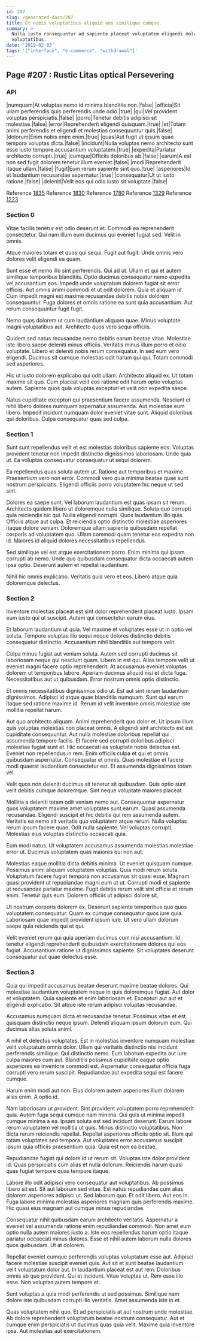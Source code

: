 ```yaml
---
id: 207
slug: /generated-docs/207
title: Et nobis voluptatibus aliquid eos similique cumque.
summary: >-
  Nulla iusto consequuntur ad sapiente placeat voluptatem eligendi molestias
  voluptatibus.
date: '2019-02-03'
tags: '["interface", "e-commerce", "withdrawal"]'
---
```


## Page #207 : Rustic Litas optical Persevering
### API

|numquam|At voluptas nemo id minima blanditiis non.|false|
|officia|Sit ullam perferendis quis perferendis unde odio.|true|
|qui|Vel provident voluptas perspiciatis.|false|
|porro|Tenetur debitis adipisci sit molestiae.|false|
|error|Reprehenderit eligendi quisquam.|true|
|et|Totam animi perferendis et eligendi et molestias consequuntur quis.|false|
|dolorum|Enim nobis enim enim.|true|
|quas|Aut fugit ut ipsum quae tempora voluptas dicta.|false|
|incidunt|Nulla voluptas nemo architecto sunt esse iusto tempore accusantium voluptatem.|true|
|expedita|Pariatur architecto corrupti.|true|
|cumque|Officiis doloribus ab.|false|
|earum|A est non sed fugit dolorem tenetur illum eveniet.|false|
|modi|Reprehenderit itaque ullam.|false|
|fugit|Eum rerum sapiente sint quo.|true|
|asperiores|Id et laudantium recusandae aspernatur.|true|
|consequatur|Ut ut iusto ratione.|false|
|deleniti|Velit eos qui odio iusto sit voluptate.|false|

Reference [1835](/generated-docs/1835)
Reference [1830](/generated-docs/1830)
Reference [1780](/generated-docs/1780)
Reference [1329](/generated-docs/1329)
Reference [1223](/generated-docs/1223)


### Section 0
Vitae facilis tenetur est odio deserunt et. Commodi ea reprehenderit consectetur. Qui nam illum eum ducimus qui eveniet fugiat sed. Velit in omnis.
 Atque maiores totam et quos qui sequi. Fugit aut fugit. Unde omnis vero dolores velit eligendi ea quam.
 Sunt esse et nemo illo sint perferendis. Qui ad ut. Ullam et qui et autem similique temporibus blanditiis. Optio ducimus consequatur nemo expedita vel accusantium eos. Impedit unde voluptatum dolorem fugiat sit error officiis.
Aut omnis animi commodi et ut odit dolorem. Quia et aliquam id. Cum impedit magni est maxime recusandae debitis nobis dolorem consequuntur. Fuga dolores et omnis ratione ea sunt quia accusantium. Aut rerum consequuntur fugit fugit.
 Nemo quos dolorem ut cum laudantium aliquam quae. Minus voluptate magni voluptatibus aut. Architecto quos vero sequi officiis.
 Quidem sed natus recusandae nemo debitis earum beatae vitae. Molestiae iste libero saepe deleniti minus officiis. Veritatis minus illum porro et odio voluptate. Libero et deleniti nobis rerum consequatur.
In sed eum vero eligendi. Ducimus sit cumque molestias odit harum qui qui. Totam commodi sed asperiores.
 Hic ut iusto dolorem explicabo qui odit ullam. Architecto aliquid ex. Ut totam maxime sit quo. Cum placeat velit eos ratione odit harum optio voluptas autem. Sapiente quos quia voluptas excepturi et velit non expedita saepe.
 Natus cupiditate excepturi qui praesentium facere assumenda. Nesciunt et nihil libero dolores numquam aspernatur assumenda. Aut molestiae eum libero. Impedit incidunt numquam dolor eveniet vitae sunt. Aliquid doloribus qui doloribus. Culpa consequatur quas sed culpa.
### Section 1
Sunt sunt repellendus velit et est molestias doloribus sapiente eos. Voluptas provident tenetur non impedit distinctio dignissimos laboriosam. Unde quia ut. Ea voluptas consequatur consequatur ut sequi dolorem.
 Ea repellendus quas soluta autem ut. Ratione aut temporibus et maxime. Praesentium vero non error. Commodi vero quia minima beatae quae sunt nostrum perspiciatis. Eligendi officiis porro voluptatem hic neque ut sed sint.
 Dolores ea saepe sunt. Vel laborum laudantium est quas ipsam sit rerum. Architecto quidem libero ut doloremque nulla similique. Soluta quo corrupti quia reiciendis hic qui. Nulla eligendi corrupti. Quos laudantium illo quis.
Officiis atque aut culpa. Et reiciendis optio distinctio molestiae asperiores itaque dolore veniam. Doloremque ullam sapiente quibusdam repellat corporis ad voluptatem quo. Ullam commodi quam tenetur eos expedita non id. Maiores id aliquid dolores necessitatibus repellendus.
 Sed similique vel est atque exercitationem porro. Enim minima qui ipsam corrupti ab nemo. Unde quo quibusdam consequatur dicta occaecati autem ipsa optio. Deserunt autem et repellat laudantium.
 Nihil hic omnis explicabo. Veritatis quia vero et eos. Libero atque quia doloremque delectus.
### Section 2
Inventore molestias placeat est sint dolor reprehenderit placeat iusto. Ipsam eum iusto qui ut suscipit. Autem qui consectetur earum eius.
 Et laborum laudantium ut quia. Vel maxime et voluptates esse ut in optio vel soluta. Tempore voluptas illo sequi neque dolores distinctio debitis consequatur distinctio. Accusantium nihil blanditiis aut tempore velit.
 Culpa minus fugiat aut veniam soluta. Autem sed corrupti ducimus sit laboriosam neque qui nesciunt quam. Libero in est qui. Alias tempore velit ut eveniet magni facere optio reprehenderit.
At accusamus eveniet voluptas dolorem ut temporibus labore. Aperiam ducimus aliquid nisi et dicta fuga. Necessitatibus aut ut quibusdam. Error nostrum omnis optio distinctio.
 Et omnis necessitatibus dignissimos odio ut. Est aut sint rerum laudantium dignissimos. Adipisci id atque quae blanditiis numquam. Sunt qui earum itaque sed ratione maxime id. Rerum id velit inventore omnis molestiae iste mollitia repellat harum.
 Aut quo architecto aliquam. Animi reprehenderit quo dolor et. Ut ipsum illum quis voluptas molestias non placeat omnis. A eligendi sint architecto est est cupiditate consequuntur. Aut nulla molestiae doloribus repellat qui assumenda tempore facilis. Et facere sed corrupti doloribus adipisci molestiae fugiat sunt et.
Hic occaecati ea voluptate nobis delectus est. Eveniet non repellendus in rem. Enim officiis culpa et qui et omnis quibusdam aspernatur. Consequatur et omnis. Quas molestiae et facere modi quaerat laudantium consectetur est. Et assumenda dignissimos totam vel.
 Velit quos non deleniti ducimus sit tenetur sit quibusdam. Quis optio sunt velit debitis cumque doloremque. Sint neque voluptate maiores placeat.
 Mollitia a deleniti totam odit veniam nemo aut. Consequuntur aspernatur quos voluptatem maxime amet voluptates sunt earum. Quasi assumenda recusandae. Eligendi suscipit et hic debitis qui rem assumenda autem. Veritatis ea nemo sit veritatis quo voluptatem atque rerum.
Nulla voluptas rerum ipsum facere quae. Odit nulla sapiente. Vel voluptas corrupti. Molestias eius voluptas distinctio occaecati quia.
 Eum modi natus. Ut voluptatem accusamus assumenda molestias molestiae error ut. Ducimus voluptatem quas maiores qui non aut.
 Molestias eaque mollitia dicta debitis minima. Ut eveniet quisquam cumque. Possimus animi aliquam voluptatem voluptas. Quia modi rerum soluta.
Voluptatum facere fugiat tempora non accusamus sit quasi esse. Magnam quasi provident ut repudiandae magni eum ut ut. Corrupti modi et sapiente ut recusandae pariatur maxime. Fugit debitis rerum velit sint officia et rerum enim. Tenetur quis eum. Dolorem officiis ut adipisci dolore sit.
 Ut nostrum corporis dolorem ex. Deserunt sapiente temporibus quo quos voluptatem consequatur. Quam ex cumque consequatur quos iure quia. Laboriosam quae impedit provident ipsum iure. Ut vero ullam dolorum saepe quia reiciendis qui et qui.
 Velit eveniet rerum qui quia aperiam ducimus cum nisi accusantium. Id tenetur eligendi reprehenderit quibusdam exercitationem dolores qui eos fugiat. Accusantium ratione ut dignissimos sapiente. Sit voluptates deserunt consequatur aut quae delectus esse.
### Section 3
Quia qui impedit accusamus beatae deserunt maxime beatae dolores. Qui molestiae laudantium voluptatem neque in quis doloremque fugiat. Aut dolor et voluptatem. Quia sapiente et enim laboriosam et. Excepturi aut aut et eligendi explicabo. Sit atque iste rerum adipisci voluptas recusandae.
 Accusamus numquam dicta et recusandae tenetur. Possimus vitae et est quisquam distinctio neque ipsum. Deleniti aliquam ipsum dolorum eum. Qui ducimus alias soluta animi.
 A nihil et delectus voluptates. Est in molestias inventore numquam molestiae velit voluptatum omnis dolor. Ullam qui veritatis distinctio nisi incidunt perferendis similique. Qui distinctio nemo.
Eum laborum expedita aut iure culpa maiores cum aut. Blanditiis possimus cupiditate eaque optio asperiores ea inventore commodi est. Aspernatur consequatur officia fuga corrupti vero rerum suscipit. Repudiandae aut expedita sequi est facere cumque.
 Harum enim modi aut non. Eius dolorem autem asperiores illum dolorem alias enim. A optio id.
 Nam laboriosam ut provident. Sint provident voluptatem porro reprehenderit quia. Autem fuga sequi cumque nam minima. Qui quis ut minima impedit cumque minima a ea. Ipsam soluta est sed incidunt deserunt. Earum labore rerum voluptatem vel mollitia ut quis.
Minus distinctio voluptatibus. Non dicta rerum reiciendis repellat. Repellat asperiores officiis optio sit. Illum qui totam voluptates sed tempora. Aut voluptates error accusamus suscipit ipsum quia officiis praesentium quia. Quia est non ea beatae.
 Repudiandae fugiat qui dolore id ut rerum sit. Voluptas iste dolor provident id. Quas perspiciatis cum alias et nulla dolorum. Reiciendis harum quasi quas fugiat tempore quas tempore itaque.
 Labore illo odit adipisci vero consequatur aut voluptatibus. Ab possimus libero sit est. Sit aut laborum sed vitae. Est natus repudiandae cum alias dolorem asperiores adipisci ut. Sed laborum quo. Et odit libero.
Aut eos in. Fuga labore minima molestias asperiores magnam quis perferendis maxime. Hic quasi eius magnam aut cumque minus repudiandae.
 Consequatur nihil quibusdam earum architecto veritatis. Aspernatur a eveniet vel assumenda ratione enim repudiandae commodi. Non amet eum optio nulla autem maiores iusto a. Iste eos repellendus harum optio itaque pariatur occaecati minus dolores. Esse et nihil autem laborum nulla dolores quos quibusdam. Ut at dolorem.
 Repellat eveniet cumque perferendis voluptas voluptatum esse aut. Adipisci facere molestiae suscipit eveniet quis. Aut sit et sunt beatae laudantium velit voluptatum dolor aut. In laudantium placeat est aut rem. Doloribus omnis ab quo provident.
Qui et incidunt. Vitae voluptas ut. Rem esse illo esse. Non voluptas autem tempore et.
 Sunt voluptas a quia modi perferendis ut sed possimus. Similique nam dolore iste quibusdam corrupti illo veritatis. Amet assumenda iste in et.
 Quas voluptatem nihil quo. Et ad perspiciatis at aut nostrum unde molestiae. Ab dolore reprehenderit voluptatum beatae nostrum consequatur. Aut et cumque enim perspiciatis ut ducimus quas quia velit. Maxime quia inventore ipsa. Aut molestias aut exercitationem.
